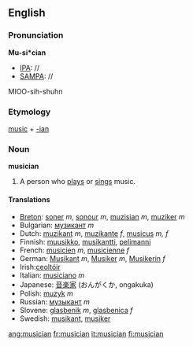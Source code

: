 ==English==

===Pronunciation===

'''Mu-si*cian'''
*[[IPA]]: //
*[[SAMPA]]: //
MIOO-sih-shuhn
===Etymology===

[[music]] + [[-ian]]

===Noun===
'''musician'''

#A person who [[play]]s or [[sing]]s music.

====Translations====
*[[Breton]]: [[soner]] ''m'', [[sonour]] ''m'', [[muzisian]] ''m'', [[muziker]] ''m''
*Bulgarian: [[музикант]] ''m''
*Dutch: [[muzikant]] ''m'', [[muzikante]] ''f'', [[musicus]] ''m, f''
*Finnish: [[muusikko]], [[musikantti]], [[pelimanni]]
*French: [[musicien]] ''m'', [[musicienne]] ''f''
*German: [[Musikant]] ''m'', [[Musiker]] ''m'', [[Musikerin]] ''f''
*Irish:[[ceoltóir]]
*Italian: [[musiciano]] ''m''
*Japanese: [[音楽家]] (おんがくか, ongakuka)
*Polish: [[muzyk]] ''m''
*Russian: [[музыкант]] ''m''
*Slovene: [[glasbenik]] ''m'', [[glasbenica]] ''f''
*Swedish: [[musikant]], [[musiker]]

[[ang:musician]]
[[fr:musician]]
[[it:musician]]
[[fi:musician]]